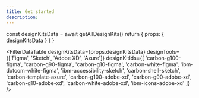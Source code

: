 ```yaml
---
title: Get started
description:
---
```



  const designKitsData = await getAllDesignKits()
  return {
    props: { designKitsData }
  }
}

<FilterDataTable
  designKitsData={props.designKitsData}
  designTools={['Figma', 'Sketch', 'Adobe XD', 'Axure']}
  designKitIds={[
    'carbon-g100-figma',
    'carbon-g90-figma',
    'carbon-g10-figma',
    'carbon-white-figma',
    'ibm-dotcom-white-figma',
    'ibm-accessibility-sketch',
    'carbon-shell-sketch',
    'carbon-template-axure',
    'carbon-g100-adobe-xd',
    'carbon-g90-adobe-xd',
    'carbon-g10-adobe-xd',
    'carbon-white-adobe-xd',
    'ibm-icons-adobe-xd'
  ]}
/>
